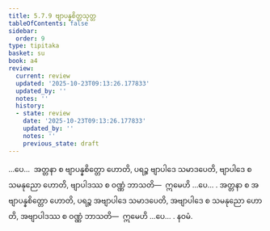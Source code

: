 ```yaml
---
title: 5.7.9 ဗျာပန္နစိတ္တသုတ္တ
tableOfContents: false
sidebar:
  order: 9
type: tipitaka
basket: su
book: a4
review:
  current: review
  updated: '2025-10-23T09:13:26.177833'
  updated_by: ''
  notes: ''
  history:
  - state: review
    date: '2025-10-23T09:13:26.177833'
    updated_by: ''
    notes: ''
    previous_state: draft
---
```



<ReviewStatus review={frontmatter.review} showDetails={true} />

<HypothesisAnnotation frontmatter={frontmatter} />

<DynamicBreadcrumb />

<Division number="272" book="a4" e="ch" v="15" p="578">

<Paragraph number="1592" book="a4">
…ပေ…  အတ္တနာ စ ဗျာပန္နစိတ္တော ဟောတိ, ပရဉ္စ ဗျာပါဒေ သမာဒပေတိ, ဗျာပါဒေ စ သမနုညော ဟောတိ, ဗျာပါဒဿ စ ဝဏ္ဏံ ဘာသတိ—  ဣမေဟိ …ပေ… .
</Paragraph>

<Paragraph number="1593" book="a4">
အတ္တနာ စ အဗျာပန္နစိတ္တော ဟောတိ, ပရဉ္စ အဗျာပါဒေ သမာဒပေတိ, အဗျာပါဒေ စ သမနုညော ဟောတိ, အဗျာပါဒဿ စ ဝဏ္ဏံ ဘာသတိ—  ဣမေဟိ …ပေ… .

</Paragraph>
</Division>

<Paragraph number="1594" type="center" book="a4">
နဝမံ.
</Paragraph>